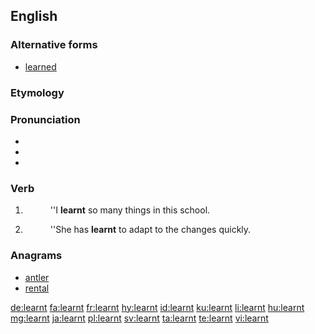==English==

===Alternative forms===
* [[learned]] {{qualifier|Standard US English spelling|Canadian}}

===Etymology===
{{suffix|learn|t|lang=en}}

===Pronunciation===
* {{audio|en-uk-learnt.ogg|Audio (UK)|lang=en}}
* {{IPA|/ˈlɜːnt/|lang=en}}
* {{rhymes|ɜː(r)nt|lang=en}}

===Verb===
{{head|en}}

# {{context|British|AAVE|Ireland|Australia|New Zealand|alternative in|_|Canada|lang=en}} {{en-simple past of|learn}}
#: ''I '''learnt'''  so many things in this school.
# {{context|UK|AAVE|Ireland|Australia|New Zealand|alternative in|_|Canada|lang=en}} {{past participle of|learn|lang=en}}
#: ''She has '''learnt''' to adapt to the changes quickly.

===Anagrams===
* [[antler#English|antler]]
* [[rental#English|rental]]

[[de:learnt]]
[[fa:learnt]]
[[fr:learnt]]
[[hy:learnt]]
[[id:learnt]]
[[ku:learnt]]
[[li:learnt]]
[[hu:learnt]]
[[mg:learnt]]
[[ja:learnt]]
[[pl:learnt]]
[[sv:learnt]]
[[ta:learnt]]
[[te:learnt]]
[[vi:learnt]]